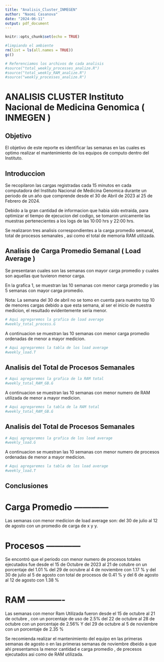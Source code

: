 ```yaml
---
title: "Analisis_Cluster_INMEGEN"
author: "Naomi Casanova"
date: "2024-06-11"
output: pdf_document
---
```


```r
knitr::opts_chunk$set(echo = TRUE)

#limpiando el ambiente
rm(list = ls(all.names = TRUE))
gc()

# Referenciamos los archivos de cada analisis
#source("total_weekly_processes_analize.R")
#source("total_weekly_RAM_analize.R")
#source("weekly_processes_analize.R")
```



# ANALISIS CLUSTER Instituto Nacional de Medicina Genomica ( INMEGEN )

## Objetivo
El objetivo de este reporte es identificar las semanas en las cuales es optimo
realizar el mantenimiento de los equipos de computo dentro del Instituto.

## Introduccion
Se recopilaron las cargas registradas cada 15 minutos en cada computadora del Instituto
Nacional de Medicina Genomica durante un periodo de un año que comprende desde
el 30 de Abril de 2023 al 25 de Febrero de 2024.

Debido a la gran cantidad de informacion que habia sido extraida, para optimizar el
tiempo de ejecucion del codigo, se tomaron unicamente las muestras pertenecientes
a los logs de las 10:00 hrs y 22:00 hrs.

Se realizaron tres analisis correspondientes a la carga promedio semanal, total
de procesos semanales , asi como el total de memoria RAM utilizada.

## Analisis de Carga Promedio Semanal ( Load Average )

Se presentaran cuales son las semanas con mayor carga promedio y cuales son aquellas
que tuvieron menor carga.

En la grafica 1, se muestran las 10 semanas con menor carga promedio y las 5 semanas con
mayor carga promedio.

Nota: La semana del 30 de abril no se tomo en cuenta para nuestro top 10 de menores
cargas debido a que esta semana, al ser el inicio de nuestra medicion, el resultado
evidentemente seria menor.

```r
# Aqui agregaremos la grafica de load average
#weekly_total_process.G

```
A continuacion se muestran las 10 semanas con menor carga promedio ordenadas de
menor a mayor medicion.

```r
# Aqui agregaremos la tabla de los load average
#weekly_load.T

```

## Analisis del Total de Procesos Semanales
```r
# Aqui agregaremos la grafica de la RAM total
#weekly_total_RAM_GB.G
```


A continuacion se muestran las 10 semanas con menor numero de RAM utilizada de
menor a mayor medicion.

```r
# Aqui agregaremos la tabla de la RAM total
#weekly_total_RAM_GB.G
```

## Analisis del Total de Procesos Semanales
```r
# Aqui agregaremos la grafica de los load average 
#weekly_load.G 
```

A continuacion se muestran las 10 semanas con menor numero de procesos ordenadas de
menor a mayor medicion.

```r
# Aqui agregaremos la tabla de los load average 
#weekly_load.T
```

## Conclusiones

# Carga Promedio ------------
Las semanas con menor medicion  de load average son: del 30 de julio al 12 de agosto
con un promedio de carga de x y y.

# Procesos ------------
Se encontró que el periodo con menor numero de procesos totales ejecutados fue desde
el 15 de Octubre de 2023 al 21 de cotubre on un porcentaje del 1.01 %
del 29 de ocrubre al 4 de noviembre con 1.17 %
y del 30 de julio al 5 de agosto con  total de procesos de 0.41 % y
del 6 de agosto al 12 de agosto con 1.38 %

# RAM -------------
Las semanas con menor Ram Utilizada fueron desde el 15 de octubre al 21 de octubre ,
con un porcentaje de uso de 2.5%
del 22 de octubre al 28 de octubre con un porcentaje de 2.56%
Y del 29 de octubre al 5 de noviembre con un porcentaje de 2.35 %


Se recomienda realizar el mantenimiento del equipo  en las primeras semanas de agosto o
en las primeras semanas de noviembre dbeido a que ahi presentamos la menor cantidad
e carga promedio , de precesos ejecutados asi como de RAM utilizada.